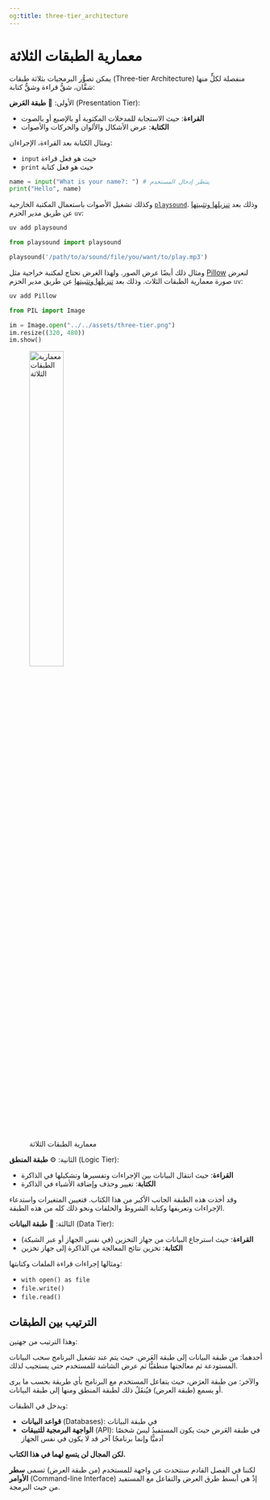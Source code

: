 ```yaml
---
og:title: three-tier_architecture
---
```


# معمارية الطبقات الثلاثة

يمكن تصوُّر البرمجيات بثلاثة طبقات (Three-tier Architecture) منفصلة لكلٍّ منها شقَّان، شقُّ قراءة وشقُّ كتابة:

الأولى: 🎨 **طبقة العَرض** (Presentation Tier):

- **القراءة**: حيث الاستجابة للمدخلات المكتوبة أو بالإصبع أو بالصوت 
- **الكتابة**: عرض الأشكال والألوان والحركات والأصوات 

ومثال الكتابة بعد القراءة، الإجراءان:

- `input` حيث هو فعل قراءة
- `print` حيث هو فعل كتابة

```python
name = input("What is your name?: ") # ينتظر إدخال المستخدم
print("Hello", name)
```

وكذلك تشغيل الأصوات باستعمال المكتبة الخارجية [`playsound`](https://pypi.org/project/playsound/).
وذلك بعد [تنزيلها وتثبيتها](https://github.com/TaylorSMarks/playsound?tab=readme-ov-file#installation) عن طريق مدير الحزم `uv`:

```bash
uv add playsound
```

```python
from playsound import playsound

playsound('/path/to/a/sound/file/you/want/to/play.mp3')
```

ومثال ذلك أيضًا عرض الصور.
ولهذا الغرض نحتاج لمكتبة خراجية مثل [Pillow](https://pillow.readthedocs.io/en/stable/handbook/tutorial.html#reading-and-writing-images) لنعرض صورة معمارية الطبقات الثلاث.
وذلك بعد [تنزيلها وتثبيتها](https://pillow.readthedocs.io/en/stable/installation/basic-installation.html) عن طريق مدير الحزم `uv`:

```bash
uv add Pillow
```

```python
from PIL import Image

im = Image.open("../../assets/three-tier.png")
im.resize((320, 480))
im.show()
```

![معمارية الطبقات الثلاثة](../../assets/three-tier.png){width="40%"}

الثانية: ⚙️ **طبقة المنطق** (Logic Tier):

- **القراءة**: حيث انتقال البيانات بين الإجراءات وتفسيرها وتشكيلها في الذاكرة
- **الكتابة**: تغيير وحذف وإضافة الأشياء في الذاكرة 

وقد أخذت هذه الطبقة الجانب الأكبر من هذا الكتاب.
فتعيين المتغيرات واستدعاء الإجراءات وتعريفها وكتابة الشروط والحلقات ونحو ذلك كله من هذه الطبقة.

الثالثة: 💽 **طبقة البيانات** (Data Tier):

- **القراءة**: حيث استرجاع البيانات من جهاز التخزين (في نفس الجهاز أو عبر الشبكة)
- **الكتابة**: تخزين نتائج المعالجة من الذاكرة إلى جهاز تخزين

ومثالها إجراءات قراءة الملفات وكتابتها:

- `with open() as file`
- `file.write()`
- `file.read()`

## الترتيب بين الطبقات

وهذا الترتيب من جهتين:

أحدهما: من طبقة البيانات إلى طبقة العَرض. حيث يتم عند تشغيل البرنامج سحب البيانات المستودعة ثم معالجتها منطقيًّا ثم عرض الشاشة للمستخدم حتى يستجيب لذلك.

والآخر: من طبقة العرَض، حيث يتفاعل المستخدم مع البرنامج بأي طريقة بحسب ما يرى أو يسمع (طبقة العرض) فيُنقَلُ ذلك لطبقة المنطق ومنها إلى طبقة البيانات.

ويدخل في الطبقات:

- **قواعد البيانات** (Databases): في طبقة البيانات
- **الواجهة البرمجية للتبيقات** (API): في طبقة العَرض حيث يكون المستفيدُ ليسَ شخصًا آدميًّا وإنما برنامجًا آخر قد لا يكون في نفس الجهاز

**لكن المجال لن يتسع لهما في هذا الكتاب.**

لكننا في الفصل القادم سنتحدث عن واجهة للمستخدم (من طبقة العرض) تسمى **سطر الأوامر** (Command-line Interface) إذْ هي أبسط طرق العرض والتفاعل مع المستفيد من حيث البرمجة.
